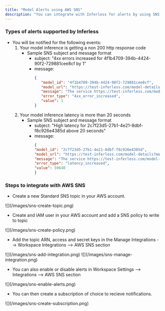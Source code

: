 ```yaml
---
title: "Model Alerts using AWS SNS"
description: "You can integrate with Inferless for alerts by using SNS to send notifications about critical events related to model health."
---
```



### Types of alerts supported by Inferless
* You will be notified for the following events:
   1) Your model inference is getting a non 200 http response code
      * Sample SNS subject and message format
         * subject: "4xx errors increased for 4f1b4709-394b-4424-90f2-729881cee8cf by 1"
         * message: 
            ```json
            {
               "model_id": "4f1b4709-394b-4424-90f2-729881cee8cf",
               "model_url": "https://test-inferless.com/model-details?model_id=4f1b4709-394b-4424-90f2-729881cee8cf",
               "message": "The service https://test-inferless.com/model-details?model_id=4f1b4709-394b-4424-90f2-729881cee8cf had 1 4xx errors over the last 30 seconds.",
               "error_type": "4xx_error_increased",
               "value": 1
            }
            ```
   2) Your model inference latency is more than 20 seconds
      * Sample SNS subject and message format
         * subject: "High latency for 2c7f23d5-27b1-4e21-8dbf-f8c926e4385d above 20 seconds"
         * message:
            ```json
            {
            "model_id": "2c7f23d5-27b1-4e21-8dbf-f8c926e4385d",
            "model_url": "https://test-inferless.com/model-details?model_id=2c7f23d5-27b1-4e21-8dbf-f8c926e4385d",
            "message": "The service https://test-inferless.com/model-details?model_id=2c7f23d5-27b1-4e21-8dbf-f8c926e4385d had latency above 20 seconds. Current latency in milliseconds: 59640 ms",
            "error_type": "latency_increased",
            "value": 59640
            }
            ```


### Steps to integrate with AWS SNS

* Create a new Standard SNS topic in your AWS account.
<Frame caption = "Create SNS topic.">![](/images/sns-create-topic.png)</Frame>  

* Create and IAM user in your AWS account and add a SNS policy to write to topic
<Frame caption = "Create SNS user and write policy.">![](/images/sns-create-policy.png)</Frame>  

* Add the topic ARN, access and secret keys in the Manage Integrations --> Workspace Integrations --> AWS SNS section
<Frame caption = "Add SNS Integration">![](/images/sns-add-integration.png)</Frame>  

<Frame caption = "Add SNS Integration">![](/images/sns-manage-integration.png)</Frame>  

* You can also enable or disable alerts in Workspace Settings --> Integrations --> AWS SNS section
<Frame caption = "Enable Alerts">![](/images/sns-enable-alerts.png)</Frame>  

* You can then create a subscription of choice to recieve notifications. 
<Frame caption = "Create SNS subscription">![](/images/sns-create-subscription.png)</Frame> 
